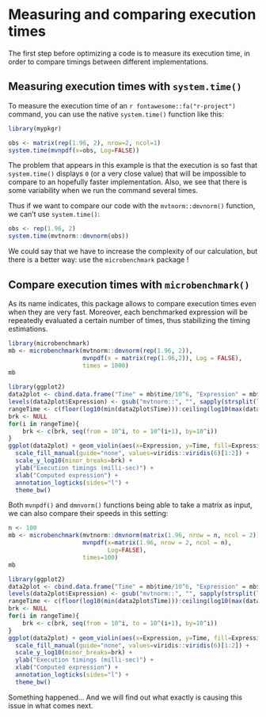 
# Measuring and comparing execution times

The first step before optimizing a code is to measure its execution time, in order to compare timings between different implementations.


 
## Measuring execution times with `system.time()`

To measure the execution time of an `r fontawesome::fa("r-project")` command, you can use the native `system.time()` function like this:

```r
library(mypkgr)
```

```r
obs <- matrix(rep(1.96, 2), nrow=2, ncol=1)
system.time(mvnpdf(x=obs, Log=FALSE))
```

The problem that appears in this example is that the execution is so fast that `system.time()` displays `0` (or a very close value) that will be impossible to compare to an hopefully faster implementation. Also, we see that there is some variability when we run the command several times.

Thus if we want to compare our code with the `mvtnorm::dmvnorm()` function, we can't use `system.time()`:

```r
obs <- rep(1.96, 2)
system.time(mvtnorm::dmvnorm(obs))
```

We could say that we have to increase the complexity of our calculation, but there is a better way: use the `microbenchmark` package !



## Compare execution times with `microbenchmark()`

As its name indicates, this package allows to compare execution times even when they are very fast. Moreover, each benchmarked expression will be repeatedly evaluated a certain number of times, thus stabilizing the timing estimations.

```r
library(microbenchmark)
mb <- microbenchmark(mvtnorm::dmvnorm(rep(1.96, 2)),
                     mvnpdf(x = matrix(rep(1.96,2)), Log = FALSE),
                     times = 1000)
mb
```

```r
library(ggplot2)
data2plot <- cbind.data.frame("Time" = mb$time/10^6, "Expression" = mb$expr)
levels(data2plot$Expression) <- gsub("mvtnorm::", "", sapply(strsplit(levels(data2plot$Expression), "(", fixed=T), "[", 1))
rangeTime <- c(floor(log10(min(data2plot$Time))):ceiling(log10(max(data2plot$Time))))
brk <- NULL
for(i in rangeTime){
    brk <- c(brk, seq(from = 10^i, to = 10^(i+1), by=10^i))
}
ggplot(data2plot) + geom_violin(aes(x=Expression, y=Time, fill=Expression), alpha=0.8) + 
  scale_fill_manual(guide="none", values=viridis::viridis(6)[1:2]) + 
  scale_y_log10(minor_breaks=brk) + 
  ylab("Execution timings (milli-sec)") +
  xlab("Computed expression") +
  annotation_logticks(sides="l") +
  theme_bw()
```


Both `mvnpdf()` and `dmnvorm()` functions being able to take a matrix as input, we can also compare their speeds in this setting:

```r
n <- 100
mb <- microbenchmark(mvtnorm::dmvnorm(matrix(1.96, nrow = n, ncol = 2)),
                     mvnpdf(x=matrix(1.96, nrow = 2, ncol = n), 
                            Log=FALSE),
                     times=100)
mb
```

```r
library(ggplot2)
data2plot <- cbind.data.frame("Time" = mb$time/10^6, "Expression" = mb$expr)
levels(data2plot$Expression) <- gsub("mvtnorm::", "", sapply(strsplit(levels(data2plot$Expression), "(", fixed=T), "[", 1))
rangeTime <- c(floor(log10(min(data2plot$Time))):ceiling(log10(max(data2plot$Time))))
brk <- NULL
for(i in rangeTime){
    brk <- c(brk, seq(from = 10^i, to = 10^(i+1), by=10^i))
}
ggplot(data2plot) + geom_violin(aes(x=Expression, y=Time, fill=Expression), alpha=0.8)  +
  scale_fill_manual(guide="none", values=viridis::viridis(6)[1:2]) + 
  scale_y_log10(minor_breaks=brk) + 
  ylab("Execution timings (milli-sec)") +
  xlab("Computed expression") +
  annotation_logticks(sides="l") +
  theme_bw()
```


Something happened... And we will find out what exactly is causing this issue in what comes next.
